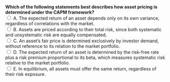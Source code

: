 ::: {.question-block}
<form onsubmit="event.preventDefault(); checkAnswer('module3_mcq_q65')" data-correct-answer="D">
<strong style="display: block;">
Which of the following statements best describes how asset pricing is determined under the CAPM framework?
</strong>
<label><input type="radio" name="module3_mcq_q65" value="A"> A. The expected return of an asset depends only on its own variance, regardless of correlations with the market.</label><br>
<label><input type="radio" name="module3_mcq_q65" value="B"> B. Assets are priced according to their total risk, since both systematic and unsystematic risk are equally compensated.</label><br>
<label><input type="radio" name="module3_mcq_q65" value="C"> C. An asset’s fair price is determined exclusively by investor demand, without reference to its relation to the market portfolio.</label><br>
<label><input type="radio" name="module3_mcq_q65" value="D"> D. The expected return of an asset is determined by the risk-free rate plus a risk premium proportional to its beta, which measures systematic risk relative to the market portfolio.</label><br>
<label><input type="radio" name="module3_mcq_q65" value="E"> E. In equilibrium, all assets must offer the same return, regardless of their risk exposure.</label><br>
</form>
<div id="feedback-module3_mcq_q65" class="feedback" data-status="" style="display:none;">
✅ Correct: D. Under CAPM, asset pricing depends only on **systematic risk**.  
Expected return is given by:  
\(E(R_i) = R_f + \beta_i \times (E(R_m) - R_f)\).  
This shows that only the portion of risk correlated with the market (beta) is priced, while unsystematic risk can be diversified away and is not compensated.
</div>
:::
